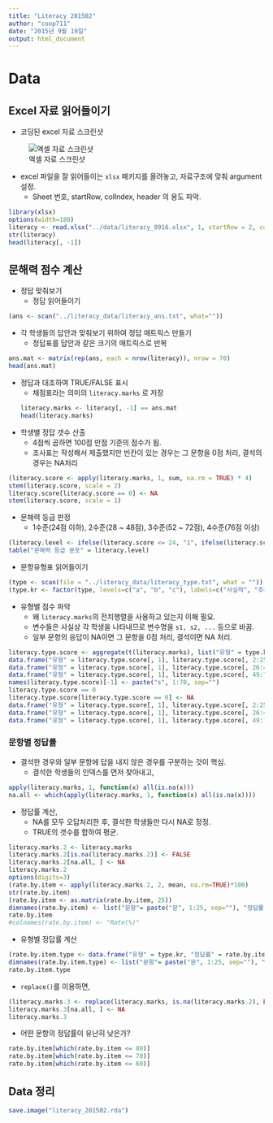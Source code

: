 ```yaml
---
title: "Literacy 201502"
author: "coop711"
date: "2015년 9월 19일"
output: html_document
---
```


# Data 

## Excel 자료 읽어들이기 

* 코딩된 excel 자료 스크린샷

![엑셀 자료 스크린샷](../pics/screenshot.png)

* excel 파일을 잘 읽어들이는 `xlsx` 패키지를 올려놓고, 자료구조에 맞춰 argument 설정.
    * Sheet 번호, startRow, colIndex, header 의 용도 파악. 

```r
library(xlsx)
options(width=180)
literacy <- read.xlsx("../data/literacy_0916.xlsx", 1, startRow = 2, colIndex = c(4, 10:34), colClasses=c("numeric", rep("character", 25)), header = TRUE)
str(literacy)
head(literacy[, -1])
```

## 문해력 점수 계산

* 정답 맞춰보기
    * 정답 읽어들이기 

```r
(ans <- scan("../literacy_data/literacy_ans.txt", what=""))
```

* 각 학생들의 답안과 맞춰보기 위하여 정답 매트릭스 만들기
    * 정답표를 답안과 같은 크기의 매트릭스로 반복
    
```r
ans.mat <- matrix(rep(ans, each = nrow(literacy)), nrow = 70)
head(ans.mat)
```

* 정답과 대조하여 TRUE/FALSE 표시 
    * 채점표라는 의미의 `literacy.marks` 로 저장
```r
literacy.marks <- literacy[, -1] == ans.mat
head(literacy.marks)
```

* 학생별 정답 갯수 산출
    * 4점씩 곱하면 100점 만점 기준의 점수가 됨. 
    * 조사표는 작성해서 제출했지만 빈칸이 있는 경우는 그 문항을 0점 처리, 결석의 경우는 NA처리 
    
```r
(literacy.score <- apply(literacy.marks, 1, sum, na.rm = TRUE) * 4)
stem(literacy.score, scale = 2)
literacy.score[literacy.score == 0] <- NA
stem(literacy.score, scale = 1)
```

* 문해력 등급 판정
    * 1수준(24점 이하), 2수준(28 ~ 48점), 3수준(52 ~ 72점), 4수준(76점 이상) 
    
```r
(literacy.level <- ifelse(literacy.score <= 24, "1", ifelse(literacy.score <= 48, "2", ifelse(literacy.score <= 72, "3", "4"))))
table("문해력 등급 분포" = literacy.level)
```

* 문항유형표 읽어들이기  

```r
(type <- scan(file = "../literacy_data/literacy_type.txt", what = ""))
(type.kr <- factor(type, levels=c("a", "b", "c"), labels=c("사실적", "추론적", "비판적")))
```

* 유형별 점수 파악
    * 왜 `literacy.marks`의 전치행렬을 사용하고 있는지 이해 필요.
    * 변수들은 사실상 각 학생을 나타내므로 변수명을 `s1, s2, ...` 등으로 바꿈.
    * 일부 문항의 응답이 NA이면 그 문항을 0점 처리, 결석이면 NA 처리. 

```r
literacy.type.score <- aggregate(t(literacy.marks), list("유형" = type.kr), sum, na.rm = TRUE)
data.frame("유형" = literacy.type.score[, 1], literacy.type.score[, 2:25]*4)
data.frame("유형" = literacy.type.score[, 1], literacy.type.score[, 26:48]*4)
data.frame("유형" = literacy.type.score[, 1], literacy.type.score[, 49:71]*4)
names(literacy.type.score)[-1] <- paste("s", 1:70, sep="")
literacy.type.score == 0
literacy.type.score[literacy.type.score == 0] <- NA
data.frame("유형" = literacy.type.score[, 1], literacy.type.score[, 2:25]*4)
data.frame("유형" = literacy.type.score[, 1], literacy.type.score[, 26:48]*4)
data.frame("유형" = literacy.type.score[, 1], literacy.type.score[, 49:71]*4)
```

### 문항별 정답률

* 결석한 경우와 일부 문항에 답을 내지 않은 경우를 구분하는 것이 핵심.
    * 결석한 학생들의 인덱스를 먼저 찾아내고,
    
```r
apply(literacy.marks, 1, function(x) all(is.na(x)))
na.all <- which(apply(literacy.marks, 1, function(x) all(is.na(x))))
```

* 정답률 계산,
    * NA를 모두 오답처리한 후, 결석한 학생들만 다시 NA로 정정.
    * TRUE의 갯수를 합하여 평균. 
    
```r
literacy.marks.2 <- literacy.marks
literacy.marks.2[is.na(literacy.marks.2)] <- FALSE
literacy.marks.2[na.all, ] <- NA
literacy.marks.2
options(digits=3)
(rate.by.item <- apply(literacy.marks.2, 2, mean, na.rm=TRUE)*100)
str(rate.by.item)
(rate.by.item <- as.matrix(rate.by.item, 25))
dimnames(rate.by.item) <- list("문항"= paste("문", 1:25, sep=""), "정답률"="정답률")
rate.by.item
#colnames(rate.by.item) <- "Rate(%)"
```

* 유형별 정답률 계산

```r
(rate.by.item.type <- data.frame("유형" = type.kr, "정답률" = rate.by.item))
dimnames(rate.by.item.type) <- list("문항"= paste("문", 1:25, sep=""), "유형과 정답률"=c("유형", "정답률"))
rate.by.item.type
```

* `replace()`를 이용하면, 

```r
(literacy.marks.3 <- replace(literacy.marks, is.na(literacy.marks.2), FALSE))
literacy.marks.3[na.all, ] <- NA
literacy.marks.3
```

* 어떤 문항의 정답률이 유난히 낮은가?

```r
rate.by.item[which(rate.by.item <= 80)]
rate.by.item[which(rate.by.item <= 70)]
rate.by.item[which(rate.by.item <= 60)]
```

## Data 정리

```r
save.image("literacy_201502.rda")
```

